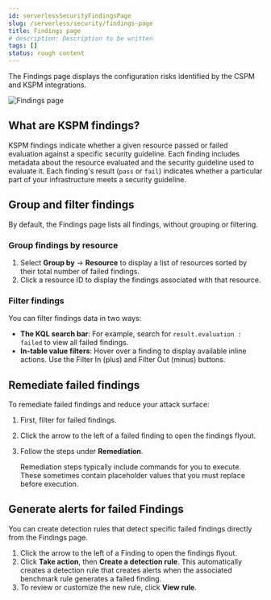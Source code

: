 ```yaml
---
id: serverlessSecurityFindingsPage
slug: /serverless/security/findings-page
title: Findings page
# description: Description to be written
tags: []
status: rough content
---
```


<div id="findings-page"></div>

The Findings page displays the configuration risks identified by the <DocLink id="serverlessSecurityCspm">CSPM</DocLink> and <DocLink id="serverlessSecurityKspm">KSPM</DocLink> integrations.

![Findings page](../images/findings-page/-cloud-native-security-findings-page.png)

<div id="findings-page-what-are-findings"></div>

## What are KSPM findings?

KSPM findings indicate whether a given resource passed or failed evaluation against a specific security guideline. Each finding includes metadata about the resource evaluated and the security guideline used to evaluate it. Each finding's result (`pass` or `fail`) indicates whether a particular part of your infrastructure meets a security guideline.

<div id="findings-page-group-filter"></div>

## Group and filter findings
By default, the Findings page lists all findings, without grouping or filtering.

### Group findings by resource

1. Select **Group by** -> **Resource** to display a list of resources sorted by their total number of failed findings.
1. Click a resource ID to display the findings associated with that resource.

<div id="findings-page-filter-findings"></div>

### Filter findings
You can filter findings data in two ways:

* **The KQL search bar**: For example, search for `result.evaluation : failed` to view all failed findings.
* **In-table value filters**: Hover over a finding to display available inline actions. Use the Filter In (plus) and Filter Out (minus) buttons.

<div id="findings-page-remediate-findings"></div>

## Remediate failed findings
To remediate failed findings and reduce your attack surface:

1. First, <DocLink id="serverlessSecurityCspmFindingsPage" section="filter-findings">filter for failed findings</DocLink>.
1. Click the arrow to the left of a failed finding to open the findings flyout.
1. Follow the steps under **Remediation**.

    <DocCallOut title="Note">
    Remediation steps typically include commands for you to execute. These sometimes contain placeholder values that you must replace before execution.
    </DocCallOut>

<div id="kspm-create-rule-from-finding"></div>

## Generate alerts for failed Findings
You can create detection rules that detect specific failed findings directly from the Findings page.

1. Click the arrow to the left of a Finding to open the findings flyout.
1. Click **Take action**, then **Create a detection rule**. This automatically creates a detection rule that creates alerts when the associated benchmark rule generates a failed finding.
1. To review or customize the new rule, click **View rule**.

